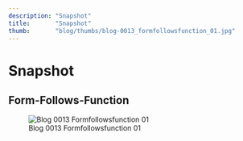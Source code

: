 ```yaml
---
description: "Snapshot"
title:       "Snapshot"
thumb:       "blog/thumbs/blog-0013_formfollowsfunction_01.jpg"
---
```


Snapshot
========

Form-Follows-Function
---------------------

![Blog 0013 Formfollowsfunction 01](/images/blog/blog-0013_formfollowsfunction_01.jpg)
